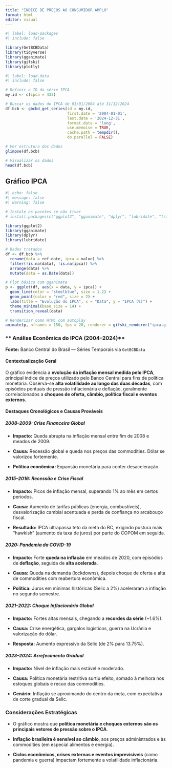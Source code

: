 ---
title: "ÍNDICE DE PREÇOS AO CONSUMIDOR AMPLO"
format: html
editor: visual
---

```{r}
#| label: load-packages
#| include: false

library(GetBCBData)
library(tidyverse)
library(gganimate)
library(gifski)
library(plotly)

```

```{r}
#| label: load-data
#| include: false

# Definir o ID da série IPCA
my.id <- c(ipca = 433)

# Buscar os dados do IPCA de 01/01/2004 até 31/12/2024
df.bcb <- gbcbd_get_series(id = my.id,
                           first.date = '2004-01-01',
                           last.date = '2024-12-31',
                           format.data = 'long',
                           use.memoise = TRUE,
                           cache.path = tempdir(),
                           do.parallel = FALSE)

# Ver estrutura dos dados
glimpse(df.bcb)

# Visualizar os dados
head(df.bcb)
```

## Gráfico IPCA

```{r}
#| echo: false
#| message: false
#| warning: false

# Instale os pacotes se não tiver
# install.packages(c("ggplot2", "gganimate", "dplyr", "lubridate", "transformr"))

library(ggplot2)
library(gganimate)
library(dplyr)
library(lubridate)

# Dados tratados
df <- df.bcb %>%
  rename(data = ref.date, ipca = value) %>%
  filter(!is.na(data), !is.na(ipca)) %>%
  arrange(data) %>%
  mutate(data = as.Date(data))

# Plot básico com gganimate
p <- ggplot(df, aes(x = data, y = ipca)) +
  geom_line(color = "steelblue", size = 1.2) +
  geom_point(color = "red", size = 2) +
  labs(title = "Evolução do IPCA", x = "Data", y = "IPCA (%)") +
  theme_minimal(base_size = 14) +
  transition_reveal(data)

# Renderizar como HTML com autoplay
animate(p, nframes = 150, fps = 20, renderer = gifski_renderer("ipca.gif"))
```

### \*\* Análise Econômica do IPCA (2004–2024)\*\*

**Fonte:** Banco Central do Brasil — Séries Temporais via `GetBCBData`

#### **Contextualização Geral**

O gráfico evidencia a **evolução da inflação mensal medida pelo IPCA**, principal índice de preços utilizado pelo Banco Central para fins de política monetária. Observa-se **alta volatilidade ao longo das duas décadas**, com episódios pontuais de pressão inflacionária e deflação, geralmente correlacionados a **choques de oferta, câmbio, política fiscal e eventos externos**.

#### **Destaques Cronológicos e Causas Prováveis**

##### **2008–2009: Crise Financeira Global**

-   **Impacto:** Queda abrupta na inflação mensal entre fim de 2008 e meados de 2009.

-   **Causa:** Recessão global e queda nos preços das commodities. Dólar se valorizou fortemente.

-   **Política econômica:** Expansão monetária para conter desaceleração.

##### **2015–2016: Recessão e Crise Fiscal**

-   **Impacto:** Picos de inflação mensal, superando 1% ao mês em certos períodos.

-   **Causa:** Aumento de tarifas públicas (energia, combustíveis), desvalorização cambial acentuada e perda de confiança no arcabouço fiscal.

-   **Resultado:** IPCA ultrapassa teto da meta do BC, exigindo postura mais "hawkish" (aumento da taxa de juros) por parte do COPOM em seguida.

##### **2020: Pandemia da COVID-19**

-   **Impacto:** Forte **queda na inflação** em meados de 2020, com episódios de **deflação**, seguida de **alta acelerada**.

-   **Causa:** Queda na demanda (lockdowns), depois choque de oferta e alta de commodities com reabertura econômica.

-   **Política:** Juros em mínimas históricas (Selic a 2%) aceleraram a inflação no segundo semestre.

##### **2021–2022: Choque Inflacionário Global**

-   **Impacto:** Fortes altas mensais, chegando a **recordes da série** (\~1.6%).

-   **Causa:** Crise energética, gargalos logísticos, guerra na Ucrânia e valorização do dólar.

-   **Resposta:** Aumento expressivo da Selic (de 2% para 13.75%).

##### **2023–2024: Arrefecimento Gradual**

-   **Impacto:** Nível de inflação mais estável e moderado.

-   **Causa:** Política monetária restritiva surtiu efeito, somado à melhora nos estoques globais e recuo das commodities.

-   **Cenário:** Inflação se aproximando do centro da meta, com expectativa de corte gradual da Selic.

### **Considerações Estratégicas**

-   O gráfico mostra que **política monetária e choques externos são os principais vetores de pressão sobre o IPCA**.

-   **Inflação brasileira é sensível ao câmbio**, aos preços administrados e às commodities (em especial alimentos e energia).

-   **Ciclos econômicos, crises externas e eventos imprevisíveis** (como pandemia e guerra) impactam fortemente a volatilidade inflacionária.
